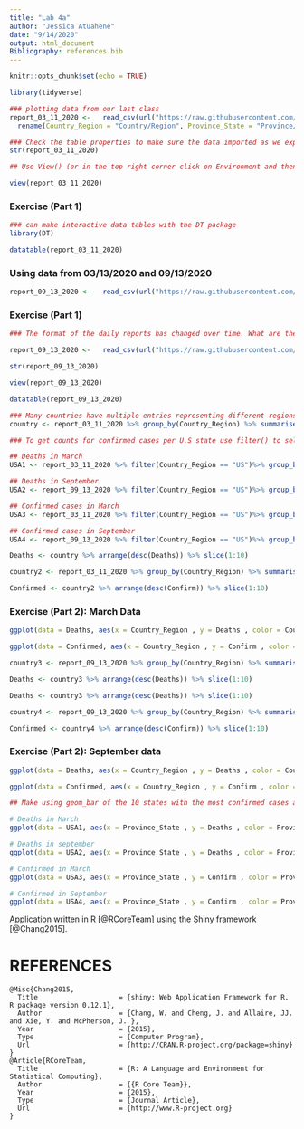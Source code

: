 ```yaml
---
title: "Lab 4a"
author: "Jessica Atuahene"
date: "9/14/2020"
output: html_document
Bibliography: references.bib
---
```


```r
knitr::opts_chunk$set(echo = TRUE)
```

```r
library(tidyverse)
```

```r
### plotting data from our last class
report_03_11_2020 <-   read_csv(url("https://raw.githubusercontent.com/CSSEGISandData/COVID-19/master/csse_covid_19_data/csse_covid_19_daily_reports/03-11-2020.csv")) %>%
  rename(Country_Region = "Country/Region", Province_State = "Province/State")
```

```r
### Check the table properties to make sure the data imported as we expected
str(report_03_11_2020)
```

```r
## Use View() (or in the top right corner click on Environment and then the data frame.) to inspect the data frame (tibbl)

view(report_03_11_2020)
```

### Exercise (Part 1) 

```r
### can make interactive data tables with the DT package
library(DT)

datatable(report_03_11_2020)
```

### Using data from 03/13/2020 and 09/13/2020 

``` r
report_09_13_2020 <-   read_csv(url("https://raw.githubusercontent.com/CSSEGISandData/COVID-19/master/csse_covid_19_data/csse_covid_19_daily_reports/09-13-2020.csv"))
```

### Exercise (Part 1) 
``` r
### The format of the daily reports has changed over time. What are the differences between 3/12/2020, the Friday before spring break 2020 and yesterday 6 months later on 9/12/2020? Load the files into R and use str() and View() (or in the top right corner click on Environment and then the data frame.). Note the in the more recent dates they have changed the column headers so that it is no longer necessary to rename Province_State and Country_Region.

report_09_13_2020 <-   read_csv(url("https://raw.githubusercontent.com/CSSEGISandData/COVID-19/master/csse_covid_19_data/csse_covid_19_daily_reports/09-13-2020.csv"))
```

```r
str(report_09_13_2020)
```

```r
view(report_09_13_2020)
```
```r
datatable(report_09_13_2020)

```

```r
### Many countries have multiple entries representing different regions (e.g. counties and states). To get the counts for a country we need to summarise the data. Use group_by() and summarize() to make a data frame (tibble) with total counts for each country.
country <- report_03_11_2020 %>% group_by(Country_Region) %>% summarise(Deaths = sum(Deaths))
```

```r
### To get counts for confirmed cases per U.S state use filter() to select US and group_by and summarize as above.

## Deaths in March 
USA1 <- report_03_11_2020 %>% filter(Country_Region == "US")%>% group_by(Province_State) %>% summarise(Deaths = sum(Deaths))%>% slice(1:10)
```

```r
## Deaths in September
USA2 <- report_09_13_2020 %>% filter(Country_Region == "US")%>% group_by(Province_State) %>% summarise(Deaths = sum(Deaths))%>% slice(1:10)
```

```r
## Confirmed cases in March 
USA3 <- report_03_11_2020 %>% filter(Country_Region == "US")%>% group_by(Province_State) %>% summarise(Confirm = sum(Confirmed))%>% slice(1:10)
```
```r
## Confirmed cases in September 
USA4 <- report_09_13_2020 %>% filter(Country_Region == "US")%>% group_by(Province_State) %>% summarise(Confirm = sum(Confirmed))%>% slice(1:10)
```
 
```r
Deaths <- country %>% arrange(desc(Deaths)) %>% slice(1:10)
```

```r
country2 <- report_03_11_2020 %>% group_by(Country_Region) %>% summarise(Confirm = sum(Confirmed))
```

```r
Confirmed <- country2 %>% arrange(desc(Confirm)) %>% slice(1:10)
```

### Exercise (Part 2): March Data 
```r
ggplot(data = Deaths, aes(x = Country_Region , y = Deaths , color = Country_Region)) + geom_point () + theme(legend.position = "none")

ggplot(data = Confirmed, aes(x = Country_Region , y = Confirm , color = Country_Region)) + geom_point () + theme(legend.position = "none")
```

```r
country3 <- report_09_13_2020 %>% group_by(Country_Region) %>% summarise(Deaths = sum(Deaths))
```

```r
Deaths <- country3 %>% arrange(desc(Deaths)) %>% slice(1:10)
```

```r
Deaths <- country3 %>% arrange(desc(Deaths)) %>% slice(1:10)
```

```r
country4 <- report_09_13_2020 %>% group_by(Country_Region) %>% summarise(Confirm = sum(Confirmed))
```

```r
Confirmed <- country4 %>% arrange(desc(Confirm)) %>% slice(1:10)
```

### Exercise (Part 2): September data 
```r
ggplot(data = Deaths, aes(x = Country_Region , y = Deaths , color = Country_Region)) + geom_point () + theme(legend.position = "none")

ggplot(data = Confirmed, aes(x = Country_Region , y = Confirm , color = Country_Region)) + geom_point () + theme(legend.position = "none")
```

```r
## Make using geom_bar of the 10 states with the most confirmed cases and deaths (two separate graphs) on 3/12/2020 and 9/12/2020.

# Deaths in March
ggplot(data = USA1, aes(x = Province_State , y = Deaths , color = Province_State)) + geom_bar(stat="identity") + theme(legend.position = "none") 

# Deaths in september 
ggplot(data = USA2, aes(x = Province_State , y = Deaths , color = Province_State)) + geom_bar(stat="identity") + theme(legend.position = "none")

# Confirmed in March 
ggplot(data = USA3, aes(x = Province_State , y = Confirm , color = Province_State)) + geom_bar(stat="identity") + theme(legend.position = "none")

# Confirmed in September 
ggplot(data = USA4, aes(x = Province_State , y = Confirm , color = Province_State)) + geom_bar(stat="identity") + theme(legend.position = "none")
```

Application written in R [@RCoreTeam] using the Shiny framework [@Chang2015].

# REFERENCES
```
@Misc{Chang2015,
  Title                    = {shiny: Web Application Framework for R. R package version 0.12.1},
  Author                   = {Chang, W. and Cheng, J. and Allaire, JJ. and Xie, Y. and McPherson, J. },
  Year                     = {2015},
  Type                     = {Computer Program},
  Url                      = {http://CRAN.R-project.org/package=shiny}
}
@Article{RCoreTeam,
  Title                    = {R: A Language and Environment for Statistical Computing},
  Author                   = {{R Core Team}},
  Year                     = {2015},
  Type                     = {Journal Article},
  Url                      = {http://www.R-project.org}
}
```



